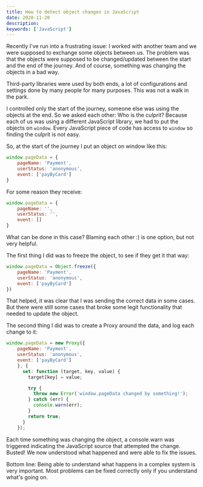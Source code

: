 ```yaml
---
title: How to detect object changes in JavaScript
date: 2020-11-20
description:  
keywords: ['JavaScript']
---
```


Recently I've run into a frustrating issue: I worked with another team and we were supposed to exchange 
some objects between us. The problem was that the objects were supposed to be changed/updated between the start 
and the end of the journey. And of course, something was changing the objects in a bad way. 

Third-party libraries were used by both ends, a lot of configurations and settings done by many people for many purposes. 
This was not a walk in the park.

I controlled only the start of the journey, someone else was using the objects at the end. So we asked each other: Who is the culprit? 
Because each of us was using a different JavaScript library, we had to put the objects on `window`. Every JavaScript piece of code 
has access to `window` so finding the culprit is not easy.

So, at the start of the journey I put an object on window like this:

```JavaScript
window.pageData = {
    pageName: 'Payment',
    userStatus: 'anonymous',
    event: ['payByCard']
}
```
For some reason they receive:
```JavaScript
window.pageData = {
    pageName: '',
    userStatus: '',
    event: []
}
```

What can be done in this case? Blaming each other :) is one option, but not very helpful.

The first thing I did was to freeze the object, to see if they get it that way:
```JavaScript
window.pageData = Object.freeze({
    pageName: 'Payment',
    userStatus: 'anonymous',
    event: ['payByCard']
})
```
That helped, it was clear that I was sending the correct data in some cases.
But there were still some cases that broke some legit functionality that needed to update the object.

The second thing I did was to create a Proxy around the data, and log each change to it:

```JavaScript
window.pageData = new Proxy({
    pageName: 'Payment',
    userStatus: 'anonymous',
    event: ['payByCard']
    }, {
      set: function (target, key, value) {
        target[key] = value;

        try {
          throw new Error('window.pageData changed by something!');
        } catch (err) {
          console.warn(err);
        }
        return true;
      }
    });
```
Each time something was changing the object, a console.warn was triggered indicating the JavaScript source that attempted
the change. Busted! We now understood what happened and were able to fix the issues.

Bottom line: Being able to understand what happens in a complex system is very important. 
Most problems can be fixed correctly only if you understand what's going on.


